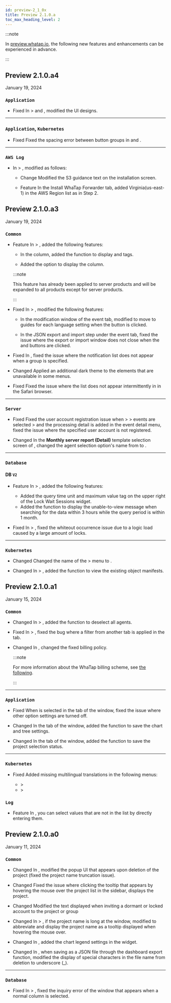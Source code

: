 ```yaml
---
id: preview-2_1_0x
title: Preview 2.1.0.a
toc_max_heading_level: 2
---
```


<head>
<meta name="robots" content="noindex, nofollow"/>
</head>

:::note

In [preview.whatap.io](https://preview.whatap.io), the following new features and enhancements can be experienced in advance. 

:::

## Preview 2.1.0.a4

January 19, 2024

<div class='indentTab'>

### `Application`

- <Status>Fixed</Status> In <Cmdname sid="analysis" className="uitext" /> &gt; <Cmdname sid="cube_navigator" className="uitext" /> and <Cmdname sid="performance_trend" className="uitext" />, modified the UI designs.

* * *

### `Application`, `Kubernetes`

- <Status>Fixed</Status> Fixed the spacing error between button groups in <Cmdname sid="integratedTopology" className="uitext" /> and <Cmdname sid="application_topology" className="uitext" />.

* * *

### `AWS Log`

- In <Cmdname sid="management" className="uitext" /> &gt; <Cmdname sid="agentInstall" className="uitext" />, modified as follows:

  - <Status>Change</Status> Modified the S3 guidance text on the installation screen.

  - <Status>Feature</Status> In the <span class="uitext">Install WhaTap Forwarder</span> tab, added Virginia(us-east-1) in the <span class="uitext">AWS Region</span> list as in Step 2.

</div>

## Preview 2.1.0.a3

January 19, 2024

<div class='indentTab'>

### `Common`

- <Status>Feature</Status> In <Cmdname sid="event_statistic" className="uitext" /> &gt; <Cmdname sid="event_history" className="uitext" />, added the following features:

  - In the <Cmdname sid="event_time" className="uitext" /> column, added the function to display <Cmdname sid="in_progress" className="uitext" /> and <Cmdname sid="ITM07315" className="uitext" /> tags.

  - Added the option to display the <Cmdname sid="TTL06583" className="uitext" /> column.

  :::note

  This feature has already been applied to server products and will be expanded to all products except for server products.

  :::

- <Status>Fixed</Status> In <Cmdname sid="event_statistic" className="uitext" /> &gt; <Cmdname sid="event_setting" className="uitext" />, modified the following features:

  - In the modification window of the <Cmdname sid="metrics" className="uitext" /> event tab, modified to move to guides for each language setting when the <Cmdname sid="guide" className="uitext" /> <Cmdname sid="shortcut_link" className="uitext" /> button is clicked.

  - In the JSON export and import step under the <Cmdname sid="metrics" className="uitext" /> event tab, fixed the issue where the export or import window does not close when the <Cmdname sid="save" className="uitext" /> and <Cmdname sid="add_to_list" className="uitext" /> buttons are clicked.

- <Status>Fixed</Status> In <Cmdname sid="real_time_alert_list" className="uitext" />, fixed the issue where the notification list does not appear when a group is specified.

- <Status>Changed</Status> Applied an additional dark theme to the elements that are unavailable in some menus.

- <Status>Fixed</Status> Fixed the issue where the list does not appear intermittently in <Cmdname sid="TTL06763" className="uitext" /> in the Safari browser.

* * *

### `Server`

- <Status>Fixed</Status> Fixed the user account registration issue when <Cmdname sid="event_statistic" className="uitext" /> &gt; <Cmdname sid="event_history" className="uitext" /> &gt; events are selected &gt; and the processing detail is added in the event detail menu, fixed the issue where the specified user account is not registered.

- <Status>Changed</Status> In the <b>Monthly server report (Detail)</b> template selection screen of <Cmdname sid="report" className="uitext" />, changed the agent selection option's name from <Cmdname sid="application" className="b500" /> to <Cmdname sid="filter" className="uitext" />.

* * *

### `Database`

#### DB <code class="my">V2</code>

- <Status>Feature</Status> In <Cmdname sid="analysis" className="uitext" /> &gt; <Cmdname sid="lock_tree" className="uitext" />, added the following features:

  - Added the query time unit and maximum value tag on the upper right of the <span class="uitext">Lock Wait Sessions</span> widget.
  - Added the function to display the unable-to-view message when searching for the data within 3 hours while the query period is within 1 month.

- <Status>Fixed</Status> In <Cmdname sid="analysis" className="uitext" /> &gt; <Cmdname sid="lock_tree" className="uitext" />, fixed the whiteout occurrence issue due to a logic load caused by a large amount of locks.

* * *

### `Kubernetes`

- <Status>Changed</Status> Changed the name of the <Cmdname sid="resource" className="uitext" /> &gt; <Cmdname sid="kube_master" className="uitext" /> menu to <Cmdname sid="MNU07551" className="uitext" />.

- <Status>Changed</Status> In <Cmdname sid="resource" className="uitext" /> &gt; <Cmdname sid="MNU07551" className="uitext" />, added the function to view the existing object manifests.

</div>

## Preview 2.1.0.a1

January 15, 2024

<div class='indentTab'>

### `Common`

- <Status>Changed</Status> In <Cmdname sid="analysis" className="uitext" /> &gt; <Cmdname sid="tag_count_chart" className="uitext" />, added the function to deselect all agents.

- <Status>Fixed</Status> In <Cmdname sid="reportStat" className="uitext" /> &gt; <Cmdname sid="statistics" className="uitext" />, fixed the bug where a filter from another tab is applied in the <Cmdname sid="sql" className="uitext" /> tab.

- <Status>Changed</Status> In <Cmdname sid="my_usage" className="uitext" />, changed the fixed billing policy.

  :::note

  For more information about the WhaTap billing scheme, see [the following](https://www.whatap.io/ko/blog/203/index.html).

  :::

* * *

### `Application`

- <Status>Fixed</Status> When <LinkImage img="ic-outside.svg" className="ico" /> is selected in the <Cmdname sid="TTL06127" className="uitext" /> tab of the <Cmdname sid="TTL06209" className="uitext" /> window, fixed the issue where other option settings are turned off.

- <Status>Changed</Status> In the <Cmdname sid="TTL06377" className="uitext" /> tab of the <Cmdname sid="TTL06209" className="uitext" /> window, added the function to save the chart and tree settings.

- <Status>Changed</Status> In the <Cmdname sid="TTL06377" className="uitext" /> tab of the <Cmdname sid="TTL06209" className="uitext" /> window, added the function to save the project selection status.

* * *

### `Kubernetes`

- <Status>Fixed</Status> Added missing multilingual translations in the following menus:

  - <Cmdname sid="app_upper" className="uitext" /> &gt; <Cmdname sid="multi_hitmap" className="uitext" />
  - <Cmdname sid="reportStat" className="uitext" /> &gt; <Cmdname sid="report" className="uitext" />

### `Log`

- <Status>Feature</Status> In <Cmdname sid="logExplorer" className="uitext" />, you can select values that are not in the <Cmdname sid="filter" className="uitext" /> list by directly entering them.

</div>

## Preview 2.1.0.a0

January 11, 2024

<div class='indentTab'>

### `Common`

- <Status>Changed</Status> In <Cmdname sid="project_list" className="uitext" />, modified the popup UI that appears upon deletion of the project (fixed the project name truncation issue).

- <Status>Changed</Status> Fixed the issue where clicking the tooltip that appears by hovering the mouse over the project list in the sidebar, displays the project.

- <Status>Changed</Status> Modified the text displayed when inviting a dormant or locked account to the project or group

- <Status>Changed</Status> In <Cmdname sid="my_usage" className="uitext" /> &gt; <Cmdname sid="projectSubscription" className="uitext" />, if the project name is long at the <Cmdname sid="subscribe" className="uitext" /> window, modified to abbreviate and display the project name as a tooltip displayed when hovering the mouse over.

- <Status>Changed</Status> In <Cmdname sid="flexboard" className="uitext" />, added the chart legend settings in the <Cmdname sid="apdex" className="uitext" /> widget.

- <Status>Changed</Status> In <Cmdname sid="flexboard" className="uitext" />, when saving as a JSON file through the dashboard export function, modified the display of special characters in the file name from deletion to underscore (_).

* * *

### `Database`

- <Status>Fixed</Status> In <Cmdname sid="dashboard" className="uitext" /> &gt; <Cmdname sid="instance_list" className="uitext" />, fixed the inquiry error of the <Cmdname sid="event" className="uitext" /> window that appears when a normal column is selected.

</div>
